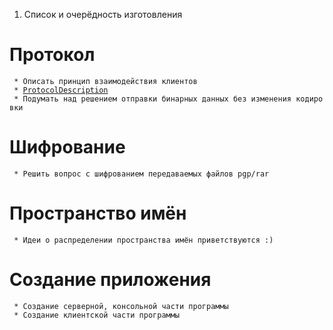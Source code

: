 #Список и очерёдность изготовления

= Протокол =
  * Описать принцип взаимодействия клиентов
  * [[Описать основы протокола|ProtocolDescription]]
  * Подумать над решением отправки бинарных данных без изменения кодировки

= Шифрование =
  * Решить вопрос с шифрованием передаваемых файлов pgp/rar

= Пространство имён =
  * Идеи о распределении пространства имён приветствуются :)

= Создание приложения =
  * Создание серверной, консольной части программы
  * Создание клиентской части программы